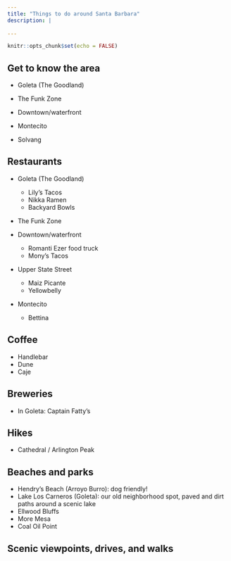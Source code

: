 ```yaml
---
title: "Things to do around Santa Barbara"
description: |
  
---
```


```r
knitr::opts_chunk$set(echo = FALSE)
```

## Get to know the area
* Goleta (The Goodland)

* The Funk Zone

* Downtown/waterfront

* Montecito 

* Solvang


## Restaurants
* Goleta (The Goodland)
  - Lily's Tacos
  - Nikka Ramen
  - Backyard Bowls

* The Funk Zone

* Downtown/waterfront
  - Romanti Ezer food truck
  - Mony's Tacos

* Upper State Street
  - Maiz Picante
  - Yellowbelly

* Montecito 
  - Bettina

## Coffee
* Handlebar
* Dune
* Caje

## Breweries
* In Goleta: Captain Fatty's

## Hikes
* Cathedral / Arlington Peak

## Beaches and parks
* Hendry's Beach (Arroyo Burro): dog friendly!
* Lake Los Carneros (Goleta): our old neighborhood spot, paved and dirt paths around a scenic lake
* Ellwood Bluffs
* More Mesa
* Coal Oil Point

## Scenic viewpoints, drives, and walks
